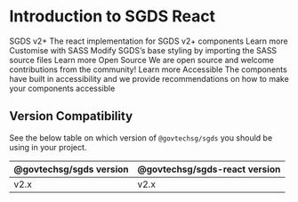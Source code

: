 
<Meta title="Getting Started/Introduction" />

# Introduction to SGDS React

<div class="intro-cards-container mt-5 mb-5">
  <Card className="intro-cards">
    <CardBody>
      <CardTitle as="h4">SGDS v2+</CardTitle>
      <CardText>
        The react implementation for SGDS v2+ components
      </CardText>
      <CardLink href="https://designsystem.tech.gov.sg/" target="_blank">
        Learn more
      </CardLink>
    </CardBody>
  </Card>
  <Card className="intro-cards">
    <CardBody>
      <CardTitle as="h4">Customise with SASS</CardTitle>
      <CardText>
        Modify SGDS’s base styling by importing the SASS source files
      </CardText>
      <CardLink
        href="?path=/story/getting-started-usage-sass--page"
        target="_self"
      >
        Learn more
      </CardLink>
    </CardBody>
  </Card>
  <Card className="intro-cards">
    <CardBody>
      <CardTitle as="h4">Open Source</CardTitle>
      <CardText>
        We are open source and welcome contributions from the community!
      </CardText>
      <CardLink
        href="https://github.com/GovTechSG/sgds-govtech-react/blob/v2/CONTRIBUTING.md"
        target="_blank"
      >
        Learn more
      </CardLink>
    </CardBody>
  </Card>
  <Card className="intro-cards">
    <CardBody>
      <CardTitle as="h4">Accessible</CardTitle>
      <CardText>
        The components have built in accessibility and we provide
        recommendations on how to make your components accessible
      </CardText>
    </CardBody>
  </Card>
</div>

## Version Compatibility

See the below table on which version of `@govtechsg/sgds` you should be using in your project.

| @govtechsg/sgds version | @govtechsg/sgds-react version |
| ----------------------- | ----------------------------- |
| v2.x                    | v2.x                          |
